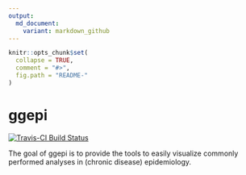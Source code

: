 ```yaml
---
output:
  md_document:
    variant: markdown_github
---
```


<!-- README.md is generated from README.Rmd. Please edit that file -->

```r
knitr::opts_chunk$set(
  collapse = TRUE,
  comment = "#>",
  fig.path = "README-"
)
```

# ggepi

[![Travis-CI Build Status](https://travis-ci.org/lwjohnst86/ggepi.svg?branch=master)](https://travis-ci.org/lwjohnst86/ggepi)

The goal of ggepi is to provide the tools to easily visualize commonly performed
analyses in (chronic disease) epidemiology.


